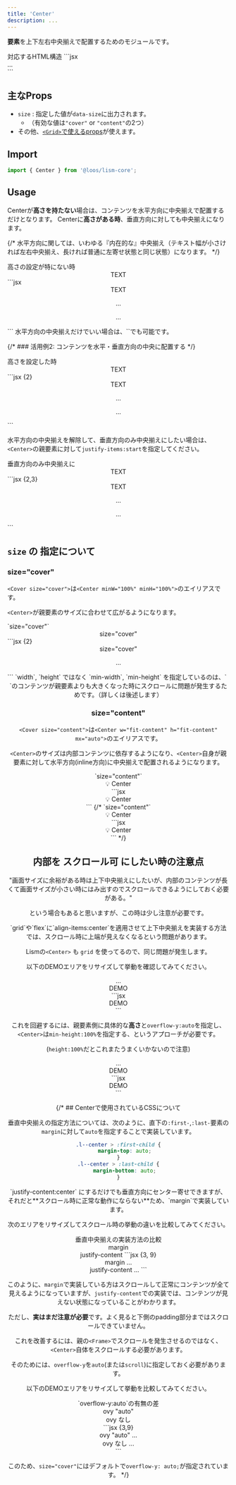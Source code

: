 ```yaml
---
title: 'Center'
description: ...
---
```




**要素**を上下左右中央揃えで配置するためのモジュールです。


<Preview>
	<PreviewTitle>対応するHTML構造</PreviewTitle>
	<PreviewCode>
	```jsx
	<div class="l--center">...</div>
	```
	</PreviewCode>
</Preview>


## 主なProps
- `size` : 指定した値が`data-size`に出力されます。
	- （有効な値は`"cover"` or `"content"`の2つ）
- その他、[`<Grid>`で使えるprops](/docs/components/Grid#props)が使えます。


## Import

```js
import { Center } from '@loos/lism-core';
```

## Usage

Centerが**高さを持たない**場合は、コンテンツを水平方向に中央揃えで配置するだけとなります。
Centerに**高さがある時**、垂直方向に対しても中央揃えになります。

{/* 水平方向に関しては、いわゆる『内在的な』中央揃え（テキスト幅が小さければ左右中央揃え、長ければ普通に左寄せ状態と同じ状態）になります。 */}


<Preview>
	<PreviewTitle>
		高さの設定が特にない時
	</PreviewTitle>
	<PreviewArea resize>
		<Center p={30} gap={30}>
			<Text fz="l">TEXT</Text>
			<DammyText length="xs" />
			<DammyText length="m" />
		</Center>
	</PreviewArea>
	<PreviewCode>
		```jsx
		<Center p={30} gap={30}>
			<Text fz="l">TEXT</Text>
			<p>...</p>
			<p>...</p>
		</Center>
		```
	</PreviewCode>
</Preview>

<Alert preset="info">
水平方向の中央揃えだけでいい場合は、`<Stack ai="center">`でも可能です。
</Alert>


{/* ### 活用例2: コンテンツを水平・垂直方向の中央に配置する */}


<Preview>
	<PreviewTitle>
		高さを設定した時
	</PreviewTitle>
	<PreviewArea resize>
		<Center p={30} gap={30} h="50vh">
			<Text fz="l" fw="700">TEXT</Text>
			<DammyText length="xs" />
			<DammyText length="m" />
		</Center>
	</PreviewArea>
	<PreviewCode>
		```jsx {2}
		<Center
			h="50vh"
			p={30}
			gap={30}
		>
			<Text fz="l" fw="700">TEXT</Text>
			<p>...</p>
			<p>...</p>
		</Center>
		```
	</PreviewCode>
</Preview>

水平方向の中央揃えを解除して、垂直方向のみ中央揃えにしたい場合は、`<Center>`の親要素に対して`justify-items:start`を指定してください。

<Preview>
	<PreviewTitle>
		垂直方向のみ中央揃えに
	</PreviewTitle>
	<PreviewArea resize>
		<Center p={30} gap={30} h="50vh" ji="start">
			<Text fz="l" fw="700">TEXT</Text>
			<DammyText length="xs" />
			<DammyText length="m" />
		</Center>
	</PreviewArea>
	<PreviewCode>
		```jsx {2,3}
		<Center
			ji="start"
			h="50vh"
			p={30}
			gap={30}
		>
			<Text fz="l" fw="700">TEXT</Text>
			<p>...</p>
			<p>...</p>
		</Center>
		```
	</PreviewCode>
</Preview>


## `size` の 指定について

### size="cover"

`<Cover size="cover">`は`<Center minW="100%" minH="100%">`のエイリアスです。

`<Center>`が親要素のサイズに合わせて広がるようになります。

<Preview>
	<PreviewTitle>
		`size="cover"`
	</PreviewTitle>
	<PreviewArea resize>
		<Frame aspect="4/3" bgc="pale">
			<Center size="cover" gap={30} p="box" bd>
				<Text fz="l" fw="700">size="cover"</Text>
				<DammyText/>
			</Center>
		</Frame>
	</PreviewArea>
	<PreviewCode>
		```jsx {2}
		<Frame aspect="4/3" bgc="pale">
			<Center size="cover" gap={30} p="box" bd>
				<Text fz="l" fw="700">size="cover"</Text>
				<p>...</p>
			</Center>
		</Frame>
		```
	</PreviewCode>
</Preview>


<Alert preset="info">
`width`, `height` ではなく `min-width`, `min-height` を指定しているのは、`<Center>`のコンテンツが親要素よりも大きくなった時にスクロールに問題が発生するためです。（詳しくは後述します）
</Alert>



### size="content"


`<Cover size="content">`は`<Center w="fit-content" h="fit-content" mx="auto">`のエイリアスです。

`<Center>`のサイズは内部コンテンツに依存するようになり、`<Center>`自身が親要素に対して水平方向(inline方向)に中央揃えで配置されるようになります。


<Preview>
	<PreviewTitle>
		`size="content"`
	</PreviewTitle>
	<PreviewArea resize>
		<Box bd isFlow>
			<DammyText />
			<Center size="content" p={20} bgc="blue:40%">
				<Text ff="emoji">💡</Text>
				<Text fw="700">Center</Text>
			</Center>
			<DammyText length="l"/>
		</Box>
	</PreviewArea>
	<PreviewCode>
		```jsx
		<Box bd isFlow>
			<DammyText />
			<Center size="content" p={20} bgc="blue:40%">
				<Text ff="emoji">💡</Text>
				<Text fw="700">Center</Text>
			</Center>
			<DammyText length="l"/>
		</Box>
		```
	</PreviewCode>
</Preview>
{/* 
<Preview>
	<PreviewTitle>
		`size="content"`
	</PreviewTitle>
	<PreviewArea resize>
		<Frame aspect="2/1" bd>
			<Center size="content" p={20} bgc="blue:40%" h="100%">
				<Text ff="emoji">💡</Text>
				<Text fw="700">Center</Text>
			</Center>
		</Frame>
	</PreviewArea>
	<PreviewCode>
		```jsx
		<Frame aspect="2/1" bd>
			<Center size="content" p={20} bgc="blue:40%" h="100%">
				<Text ff="emoji">💡</Text>
				<Text fw="700">Center</Text>
			</Center>
		</Frame>
		```
	</PreviewCode>
</Preview> */}





## 内部を スクロール可 にしたい時の注意点

"画面サイズに余裕がある時は上下中央揃えにしたいが、内部のコンテンツが長くて画面サイズが小さい時にはみ出すのでスクロールできるようにしておく必要がある。"

という場合もあると思いますが、この時は少し注意が必要です。

<Alert>
`grid`や`flex`に`align-items:center`を適用させて上下中央揃えを実装する方法では、スクロール時に上端が見えなくなるという問題があります。
</Alert>

Lismの`<Center>` も `grid` を使ってるので、同じ問題が発生します。

以下のDEMOエリアをリサイズして挙動を確認してみてください。

<Preview>
	<PreviewTitle>
		...
	</PreviewTitle>
	<PreviewArea resize>
		<Center px={30} py={50} gap={30} h='45vh' ovy='auto' bd>
			<Text fz='l' fw='700'>DEMO</Text>
			<DammyText length='l' />
			<DammyText length='xl' />
		</Center>
	</PreviewArea>
	<PreviewCode>
		```jsx
		<Center px={30} py={50} gap={30} h='45vh' ovy='auto' bd>
			<Text fz='l' fw='700'>DEMO</Text>
			<DammyText length='l' />
			<DammyText length='xl' />
		</Center>
		```
	</PreviewCode>
</Preview>

これを回避するには、親要素側に具体的な**高さ**と`overflow-y:auto`を指定し、`<Center>`は`min-height:100%`を指定する、というアプローチが必要です。

(`height:100%`だとこれまたうまくいかないので注意)


<Preview>
	<PreviewTitle>
		...
	</PreviewTitle>
	<PreviewArea resize>
		<Box px={30} py={50} h='45vh' ovy='auto' bd>
			<Center gap={30} minH='100%'>
				<Text fz='l' fw='700'>DEMO</Text>
				<DammyText length='l' />
				<DammyText length='xl' />
			</Center>
		</Box>
	</PreviewArea>
	<PreviewCode>
		```jsx
		<Box px={30} py={50} h='45vh' ovy='auto' bd>
			<Center gap={30} minH='100%'>
				<Text fz='l' fw='700'>DEMO</Text>
				<DammyText length='l' />
				<DammyText length='xl' />
			</Center>
		</Box>
		```
	</PreviewCode>
</Preview>



{/* ## Centerで使用されているCSSについて

垂直中央揃えの指定方法については、次のように、直下の`:first-`,`:last-`要素の`margin`に対して`auto`を指定することで実装しています。

```scss
.l--center > :first-child {
	margin-top: auto;
}
.l--center > :last-child {
	margin-bottom: auto;
}
```

<Alert preset="info">
	`justify-content:center` にするだけでも垂直方向にセンター寄せできますが、それだと**スクロール時に正常な動作にならない**ため、`margin`で実装しています。
</Alert>


次のエリアをリサイズしてスクロール時の挙動の違いを比較してみてください。


<Preview>
	<PreviewTitle>
		垂直中央揃えの実装方法の比較
	</PreviewTitle>
	<PreviewArea resize>
		<Columns cols="2" fz="s" lh="s">
			<Frame aspect="4/3" bgc="pale">
				<Center h="100%" p='box'>
					<Text fw="700">margin</Text>
					<DammyText length="l" mbs={20}/>
				</Center>
			</Frame>
			<Frame aspect="4/3" bgc="pale">
				<Stack ai="center" jc="center" h="100%" p='box'>
					<Text fw="700">justify-content</Text>
					<DammyText length="l" mbs={20}/>
				</Stack>
			</Frame>
		</Columns>
	</PreviewArea>
		<PreviewCode>
		```jsx {3, 9}
		<Columns cols="2" fz="s" lh="s">
			<Frame aspect="4/3" bgc="pale">
				<Center h="100%" p='box'>
					<Text fw="700">margin</Text>
					...
				</Center>
			</Frame>
			<Frame aspect="4/3" bgc="pale">
				<Stack ai="center" jc="center" h="100%" p='box'>
					<Text fw="700">justify-content</Text>
					...
				</Stack>
			</Frame>
		</Columns>
		```
	</PreviewCode>
</Preview>


このように、`margin`で実装している方はスクロールして正常にコンテンツが全て見えるようになっていますが、`justify-content`での実装では、コンテンツが見えない状態になっていることがわかります。


ただし、**実はまだ注意が必要**です。よく見ると下側のpadding部分まではスクロールできていません。

これを改善するには、親の`<Frame>`でスクロールを発生させるのではなく、`<Center>`自体をスクロールする必要があります。

そのためには、`overflow-y`を`auto`(または`scroll`)に指定しておく必要があります。

以下のDEMOエリアをリサイズして挙動を比較してみてください。

<Preview>
	<PreviewTitle>
		`overflow-y:auto`の有無の差
	</PreviewTitle>
	<PreviewArea resize>
		<Columns cols="2" fz="s" lh="s">
			<Frame aspect="4/3" bgc="pale">
				<Center h="100%" px={30} py={40} ovy="auto">
					<Text fz="l" fw="700">ovy "auto"</Text>
					<DammyText length="l" mbs={20} />
				</Center>
			</Frame>
			<Frame aspect="4/3" bgc="pale">
				<Center h="100%" px={30} py={40}>
					<Text fz="l" fw="700">ovy なし</Text>
					<DammyText length="l" mbs={20} />
				</Center>
			</Frame>
		</Columns>
	</PreviewArea>
	<PreviewCode>
		```jsx {3,9}
		<Columns cols="2" fz="s" lh="s">
			<Frame aspect="4/3" bgc="pale">
				<Center h="100%" px={30} py={40} ovy="auto">
					<Text fz="l" fw="700">ovy "auto"</Text>
					...
				</Center>
			</Frame>
			<Frame aspect="4/3" bgc="pale">
				<Center h="100%" px={30} py={40}>
					<Text fz="l" fw="700">ovy なし</Text>
					...
				</Center>
			</Frame>
		</Columns>
		```
	</PreviewCode>
</Preview>


このため、`size="cover"`にはデフォルトで`overflow-y: auto;`が指定されています。 */}
